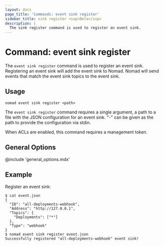 ```yaml
---
layout: docs
page_title: 'Commands: event sink register'
sidebar_title: sink register <sup>Beta</sup>
description: |
  The sink register command is used to register an event sink.
---
```


# Command: event sink register

The `event sink register` command is used to register an event sink.
Registering an event sink will add the event sink to Nomad. Nomad will send
events that match the event sink topics to the event sink.

## Usage

```plaintext
nomad event sink register <path>
```

The `event sink register` command requires a single argument, a path to a file
with the JSON configuration for an event sink. "-" can be given as the path to
provide the configuration via stdin.

When ACLs are enabled, this command requires a management token.

## General Options

@include 'general_options.mdx'

## Example

Register an event sink:

```shell-session
$ cat event.json
{
  "ID": "all-deployments-webhook",
  "Address": "http://127.0.0.1",
  "Topics": {
    "Deployments": ["*"]
  },
  "Type": "webhook"
}
$ nomad event sink register event.json
Successfully registered "all-deployments-webhook" event sink!
```
